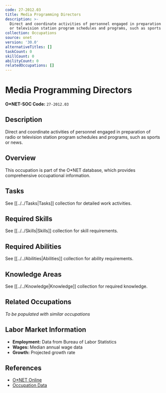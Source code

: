 ```yaml
---
code: 27-2012.03
title: Media Programming Directors
description: >-
  Direct and coordinate activities of personnel engaged in preparation of radio
  or television station program schedules and programs, such as sports or news.
collection: Occupations
source: onet
version: '30.0'
alternativeTitles: []
taskCount: 0
skillCount: 0
abilityCount: 0
relatedOccupations: []
---
```

# Media Programming Directors

**O*NET-SOC Code:** `27-2012.03`

## Description

Direct and coordinate activities of personnel engaged in preparation of radio or television station program schedules and programs, such as sports or news.

## Overview

This occupation is part of the O*NET database, which provides comprehensive occupational information.

## Tasks

See [[../../Tasks|Tasks]] collection for detailed work activities.

## Required Skills

See [[../../Skills|Skills]] collection for skill requirements.

## Required Abilities

See [[../../Abilities|Abilities]] collection for ability requirements.

## Knowledge Areas

See [[../../Knowledge|Knowledge]] collection for required knowledge.

## Related Occupations

*To be populated with similar occupations*

## Labor Market Information

- **Employment:** Data from Bureau of Labor Statistics
- **Wages:** Median annual wage data
- **Growth:** Projected growth rate

## References

- [O*NET Online](https://www.onetonline.org/link/summary/27-2012.03)
- [Occupation Data](https://www.onetcenter.org/)
